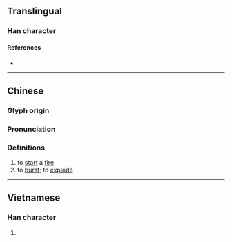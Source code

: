 {{character info/new}}
==Translingual==

===Han character===
{{Han char|rn=86|rad=火|as=05|sn=9|four=96810|canj=FAM|ids=⿰火旦}}

====References====
* {{Han ref|kx=0668.040|dkj=18932|dj=1077.080|hdz=32195.070|uh=709F|ud=28831|bh=CFAF|bd=53167}}

----

==Chinese==
{{zh-forms}}

===Glyph origin===
{{Han etym}}

===Pronunciation===
{{zh-pron
|m=dá
|c=daat3
|mc=y
|oc=y
|cat=v
}}

===Definitions===
{{zh-hanzi}}

# to [[start]] a [[fire]]
# to [[burst]]; to [[explode]]

----

==Vietnamese==

===Han character===
{{vi-readings|rs=火05| hanviet = rán}}

# {{defn|lang=vi|sort=火05}}